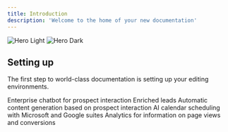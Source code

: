 ```yaml
---
title: Introduction
description: 'Welcome to the home of your new documentation'
---
```



<img
  className="block dark:hidden"
  src="/images/hero-light.svg"
  alt="Hero Light"
/>
<img
  className="hidden dark:block"
  src="/images/hero-dark.svg"
  alt="Hero Dark"
/>

## Setting up

The first step to world-class documentation is setting up your editing environments.

<CardGroup cols={2}>
  <Card
    title="Bots"
    icon="robot"
    href="/docs/bots"
  >
    Enterprise chatbot for prospect interaction
  </Card>
  <Card
    title="Leads"
    icon="user-plus"
    href="/docs/leads"
  >
    Enriched leads
  </Card>
</CardGroup>

<CardGroup cols={2}>
  <Card
    title="Content"
    icon="file-alt"
    href="/docs/content"
  >
    Automatic content generation based on prospect interaction
  </Card>
  <Card
    title="Integrations"
    icon="calendar-alt"
    href="/docs/integrations"
  >
    AI calendar scheduling with Microsoft and Google suites
  </Card>
</CardGroup>

<CardGroup cols={2}>
  <Card
    title="Analytics"
    icon="chart-bar"
    href="/docs/analytics"
  >
    Analytics for information on page views and conversions
  </Card>
</CardGroup>
